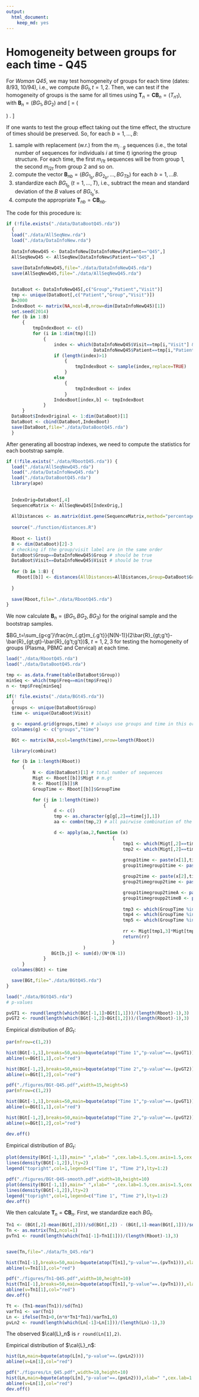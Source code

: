 ```yaml
---
output:
  html_document:
    keep_md: yes
---
```



Homogeneity between groups for each time - Q45
========================================================

For *Woman Q45*, we may test homogeneity of groups for each time  (dates: 8/93, 10/94), i.e., we compute $BG_t, t=1, 2$. Then, we can test if the homogeneity of groups is the same for all times using  $\mathbf{T}_n=\mathbf{C}\mathbf{B}_n = (T_{n1})$, with $\mathbf{B}_n = (BG_1, BG_2)$ and 
\[ \mathbf{C} = \left ( \begin{array}{cc}
-1 & 1 
\end{array} 
\right ) . 
\]


If one wants to test the group effect taking out the time effect, the structure of times should be preserved. So, for each $b=1,\ldots,B$: 

 1. sample with replacement (w.r.) from the $m_{i\cdot g}$ sequences (i.e., the total number of sequences for individuals $i$ at time $t$) ignoring the group structure. For each time, the first $m_{i1t}$ sequences will be from group 1, the second $m_{i2t}$ from group 2 and so on.
2. compute the vector $\mathbf{B}_{nb} = (BG_{1_b}, BG_{2_b}, \ldots , BG_{Tb})$ for each $b=1, \ldots B$.
3. standardize each $BG_{t_b}$ ($t=1, \ldots , T$), i.e., subtract the mean and standard deviation of the $B$ values of $BG_{t_b}'s$. 
4. compute the appropriate $\mathbf{T}_{nb}=\mathbf{C}\mathbf{B}_{nb}$.

The code for this procedure is:

```r

if (!file.exists("./data/DataBootQ45.rda"))
  {
  load("./data/AllSeqNew.rda")
  load("./data/DataInfoNew.rda")
  
  DataInfoNewQ45 <- DataInfoNew[DataInfoNew$Patient=="Q45",]
  AllSeqNewQ45 <- AllSeqNew[DataInfoNew$Patient=="Q45",]
  
  save(DataInfoNewQ45,file="./data/DataInfoNewQ45.rda")
  save(AllSeqNewQ45,file="./data/AllSeqNewQ45.rda")


  DataBoot <- DataInfoNewQ45[,c("Group","Patient","Visit")]
  tmp <- unique(DataBoot[,c("Patient","Group","Visit")])
  B=2000
  IndexBoot <- matrix(NA,ncol=B,nrow=dim(DataInfoNewQ45)[1])
  set.seed(2014)
  for (b in 1:B)
      {
          tmpIndexBoot <- c()
          for (i in 1:dim(tmp)[1])
              {
                  index <- which(DataInfoNewQ45$Visit==tmp[i,"Visit"] &
                                 DataInfoNewQ45$Patient==tmp[i,"Patient"])
                  if (length(index)>1)
                      {          
                          tmpIndexBoot <- sample(index,replace=TRUE)
                      }
                  else
                      {
                          tmpIndexBoot <- index
                      }
                  IndexBoot[index,b] <- tmpIndexBoot
              }
      }
  DataBoot$IndexOriginal <- 1:dim(DataBoot)[1]
  DataBoot <- cbind(DataBoot,IndexBoot)
  save(DataBoot,file="./data/DataBootQ45.rda")
  }
```

After generating all boostrap indexes, we need to compute the statistics for each bootstrap sample.

```r

if (!file.exists("./data/RbootQ45.rda")) {
  load("./data/AllSeqNewQ45.rda")
  load("./data/DataInfoNewQ45.rda")
  load("./data/DataBootQ45.rda")
  library(ape)
  
  
  IndexOrig=DataBoot[,4]
  SequenceMatrix <- AllSeqNewQ45[IndexOrig,]
  
  AllDistances <- as.matrix(dist.gene(SequenceMatrix,method="percentage",pairwise.deletion=TRUE))
  
  source("./function/distances.R")
  
  Rboot <- list()
  B <- dim(DataBoot)[2]-3
  # checking if the group/visit label are in the same order
  DataBoot$Group==DataInfoNewQ45$Group # should be true
  DataBoot$Visit==DataInfoNewQ45$Visit # should be true
  
  for (b in 1:B) {
    Rboot[[b]] <- distances(AllDistances=AllDistances,Group=DataBoot$Group,Time=DataBoot$Visit,Index=DataBoot[,b+3])
    
  }
  
  save(Rboot,file="./data/RbootQ45.rda")
}

```

We now calculate $\mathbf{B}_n=(BG_1,BG_2,BG_3)$ for the original sample and the bootstrap samples.

$BG_t=\sum_{g<g'}\frac{m_{.gt}m_{.g't}}{N(N-1)}(2\bar{R}_{gt;g't}-\bar{R}_{gt;gt}-\bar{R}_{g't;g't})$, $t=1,2,3$ for testing the homogeneity of groups (Plasma, PBMC and Cervical) at each time.

```r
load("./data/RbootQ45.rda")
load("./data/DataBootQ45.rda")

tmp <- as.data.frame(table(DataBoot$Group))
minSeq <- which(tmp$Freq==min(tmp$Freq))
n <- tmp$Freq[minSeq]

if(! file.exists("./data/BGt45.rda"))
  {
  groups <- unique(DataBoot$Group)
  time <- unique(DataBoot$Visit)

  g <- expand.grid(groups,time) # always use groups and time in this order (keep same order as used in distance.R
  colnames(g) <- c("groups","time")

  BGt <- matrix(NA,ncol=length(time),nrow=length(Rboot))

  library(combinat)

  for (b in 1:length(Rboot))
      {
          N <- dim(DataBoot)[1] # total number of sequences
          Migt <- Rboot[[b]]$Migt # m.gt
          R <- Rboot[[b]]$R
          GroupTime <- Rboot[[b]]$GroupTime

          for (j in 1:length(time))
              {
                  d <- c()
                  tmp <- as.character(g[g[,2]==time[j],1])
                  aa <- combn(tmp,2) # all pairwise combination of the groups

                  d <- apply(aa,2,function (x)
                                        {
                                            tmp1 <- which(Migt[,2]==time[j] & Migt[,1]==x[1])
                                            tmp2 <- which(Migt[,2]==time[j] & Migt[,1]==x[2])
                                            
                                            group1time <- paste(x[1],time[j],sep="|")
                                            group1timegroup1time <- paste(group1time,group1time,sep="_")

                                            group2time <- paste(x[2],time[j],sep="|")
                                            group2timegroup2time <- paste(group2time,group2time,sep="_")

                                            group1timegroup2timeA <- paste(group1time,group2time,sep="_")
                                            group1timegroupp2timeB <- paste(group2time,group1time,sep="_")
                                            
                                            tmp3 <- which(GroupTime %in% c(group1timegroup2timeA,group1timegroupp2timeB),arr.ind=TRUE)
                                            tmp4 <- which(GroupTime %in% group1timegroup1time,arr.ind=TRUE)
                                            tmp5 <- which(GroupTime %in% group2timegroup2time,arr.ind=TRUE)
                                            
                                            rr <- Migt[tmp1,3]*Migt[tmp2,3]*(2*R[tmp3]-R[tmp4]-R[tmp5])
                                            return(rr)
                                        }
                             )
                 BGt[b,j] <- sum(d)/(N*(N-1))
              }
      }
  colnames(BGt) <- time

  save(BGt,file="./data/BGtQ45.rda")
}
```


```r

load("./data/BGtQ45.rda")
# p-values

pvGT1 <- round(length(which(BGt[-1,1]>BGt[1,1]))/(length(Rboot)-1),3)
pvGT2 <- round(length(which(BGt[-1,2]>BGt[1,2]))/(length(Rboot)-1),3)
```


Empirical distribution of $BG_t$:


```r
par(mfrow=c(1,2))

hist(BGt[-1,1],breaks=50,main=bquote(atop("Time 1","p-value"==.(pvGT1))),xlab=" ",ylim=c(0,160),cex.lab=1.5,cex.axis=1.5,cex.main=1.5)
abline(v=BGt[1,1],col="red")

hist(BGt[-1,2],breaks=50,main=bquote(atop("Time 2","p-value"==.(pvGT2))),xlim=c(min(BGt[,2]),max(BGt[,2])),ylim=c(0,160),xlab=" ",cex.lab=1.5,cex.axis=1.5,cex.main=1.5)
abline(v=BGt[1,2],col="red")

```

```r
pdf("./figures/BGt-Q45.pdf",width=15,height=5)
par(mfrow=c(1,2))

hist(BGt[-1,1],breaks=50,main=bquote(atop("Time 1","p-value"==.(pvGT1))),xlab=" ",ylim=c(0,160),cex.lab=1.5,cex.axis=1.5,cex.main=1.5)
abline(v=BGt[1,1],col="red")

hist(BGt[-1,2],breaks=50,main=bquote(atop("Time 2","p-value"==.(pvGT2))),xlim=c(min(BGt[,2]),max(BGt[,2])),ylim=c(0,160),xlab=" ",cex.lab=1.5,cex.axis=1.5,cex.main=1.5)
abline(v=BGt[1,2],col="red")

dev.off()
```

Empirical distribution of $BG_t$:

```r
plot(density(BGt[-1,1]),main=" ",xlab=" ",cex.lab=1.5,cex.axis=1.5,cex.main=1.5,ylim=c(0,1600))
lines(density(BGt[-1,2]),lty=2)
legend("topright",col=1,legend=c("Time 1", "Time 2"),lty=1:2)
```


```r

pdf("./figures/BGt-Q45-smooth.pdf",width=10,height=10)
plot(density(BGt[-1,1]),main=" ",xlab=" ",cex.lab=1.5,cex.axis=1.5,cex.main=1.5,ylim=c(0,1600))
lines(density(BGt[-1,2]),lty=2)
legend("topright",col=1,legend=c("Time 1", "Time 2"),lty=1:2)
dev.off()
```





We then calculate $\mathbf{T}_n=\mathbf{C}\mathbf{B}_n$. First, we standardize each $BG_t$.

```r
Tn1 <- (BGt[,2]-mean(BGt[,2]))/sd(BGt[,2]) - (BGt[,1]-mean(BGt[,1]))/sd(BGt[,1])
Tn <- as.matrix(Tn1,ncol=1)
pvTn1 <- round(length(which(Tn1[-1]>Tn1[1]))/(length(Rboot)-1),3)


save(Tn,file="./data/Tn_Q45.rda")
```

```r
hist(Tn1[-1],breaks=50,main=bquote(atop(T[n1],"p-value"==.(pvTn1))),xlab=" ",cex.lab=1.5,cex.axis=1.5,cex.main=1.5)
abline(v=Tn1[1],col="red")
```


```r
pdf("./figures/Tn1-Q45.pdf",width=10,height=10)
hist(Tn1[-1],breaks=50,main=bquote(atop(T[n1],"p-value"==.(pvTn1))),xlab=" ",cex.lab=1.5,cex.axis=1.5,cex.main=1.5)
abline(v=Tn1[1],col="red")
dev.off()
```

```r
Tt <- (Tn1-mean(Tn1))/sd(Tn1)
varTn1 <- var(Tn1)
Ln <- ifelse(Tn1>0,(n*n*Tn1*Tn1)/varTn1,0)
pvLn2 <- round(length(which(Ln[-1]>Ln[1]))/(length(Ln)-1),3)
```
The observed $\cal{L}_n$ is `r round(Ln[1],2)`.

Empirical distribution of $\cal{L}_n$:

```r
hist(Ln,main=bquote(atop(L[n],"p-value"==.(pvLn2))))
abline(v=Ln[1],col="red")
```


```r
pdf("./figures/Ln_Q45.pdf",width=10,height=10)
hist(Ln,main=bquote(atop(L[n],"p-value"==.(pvLn2))),xlab=" ",cex.lab=1.5,cex.axis=1.5,cex.main=1.5)
abline(v=Ln[1],col="red")
dev.off()

```

